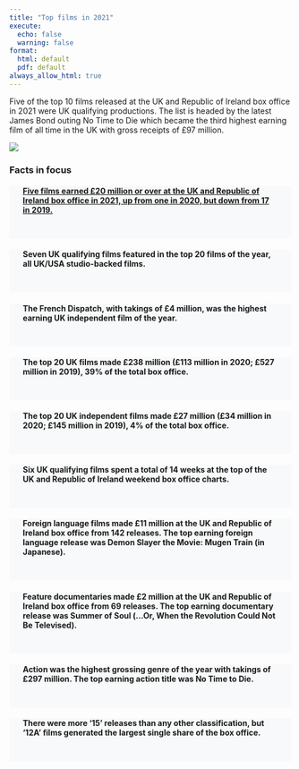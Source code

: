 ```yaml
---
title: "Top films in 2021"
execute: 
  echo: false
  warning: false
format:
  html: default
  pdf: default
always_allow_html: true
---
```


Five of the top 10 films released at the UK and Republic of Ireland box office in 2021 were UK qualifying productions. The list is headed by the latest James Bond outing No Time to Die which became the third highest earning film of all time in the UK with gross receipts of £97 million.

![](images/samuel-regan-asante-wMkaMXTJjlQ-unsplash.jpg)

### Facts in focus

::: grid
::: {.g-col-12 .g-col-md-4 style="background-color:#f8f9fa; padding-left:1.5rem; padding-right:1.5rem; padding-bottom:1.5rem;"}
#### [Five films earned £20 million or over at the UK and Republic of Ireland box office in 2021, up from one in 2020, but down from 17 in 2019.](top-20.qmd)
:::

::: {.g-col-12 .g-col-md-4 style="background-color:#f8f9fa; padding-left:1.5rem; padding-right:1.5rem; padding-bottom:1.5rem;"}
#### Seven UK qualifying films featured in the top 20 films of the year, all UK/USA studio-backed films.
:::

::: {.g-col-12 .g-col-md-4 style="background-color:#f8f9fa; padding-left:1.5rem; padding-right:1.5rem; padding-bottom:1.5rem;"}
#### The French Dispatch, with takings of £4 million, was the highest earning UK independent film of the year.
:::

::: {.g-col-12 .g-col-md-6 style="background-color:#f8f9fa; padding-left:1.5rem; padding-right:1.5rem; padding-bottom:1.5rem;"}
#### The top 20 UK films made £238 million (£113 million in 2020; £527 million in 2019), 39% of the total box office.
:::

::: {.g-col-12 .g-col-md-6 style="background-color:#f8f9fa; padding-left:1.5rem; padding-right:1.5rem; padding-bottom:1.5rem;"}
#### The top 20 UK independent films made £27 million (£34 million in 2020; £145 million in 2019), 4% of the total box office.
:::

::: {.g-col-12 .g-col-md-4 style="background-color:#f8f9fa; padding-left:1.5rem; padding-right:1.5rem; padding-bottom:1.5rem;"}
#### Six UK qualifying films spent a total of 14 weeks at the top of the UK and Republic of Ireland weekend box office charts.
:::

::: {.g-col-12 .g-col-md-4 style="background-color:#f8f9fa; padding-left:1.5rem; padding-right:1.5rem; padding-bottom:1.5rem;"}
#### Foreign language films made £11 million at the UK and Republic of Ireland box office from 142 releases. The top earning foreign language release was Demon Slayer the Movie: Mugen Train (in Japanese). 
:::

::: {.g-col-12 .g-col-md-4 style="background-color:#f8f9fa; padding-left:1.5rem; padding-right:1.5rem; padding-bottom:1.5rem;"}
#### Feature documentaries made £2 million at the UK and Republic of Ireland box office from 69 releases. The top earning documentary release was Summer of Soul (...Or, When the Revolution Could Not Be Televised).
:::

::: {.g-col-12 .g-col-md-6 style="background-color:#f8f9fa; padding-left:1.5rem; padding-right:1.5rem; padding-bottom:1.5rem;"}
#### Action was the highest grossing genre of the year with takings of £297 million. The top earning action title was No Time to Die.
:::

::: {.g-col-12 .g-col-md-6 style="background-color:#f8f9fa; padding-left:1.5rem; padding-right:1.5rem; padding-bottom:1.5rem;"}
#### There were more ‘15’ releases than any other classification, but ‘12A’ films generated the largest single share of the box office.
:::
:::